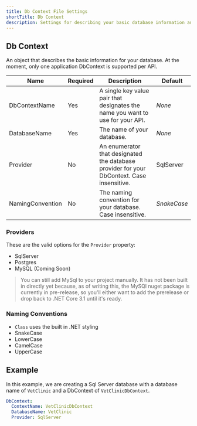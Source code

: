 ```yaml
---
title: Db Context File Settings
shortTitle: Db Context
description: Settings for describing your basic database information and adding a DbContext to your Web API.
---
```


## Db Context 

An object that describes the basic information for your database. At the moment, only one application DbContext is supported per API.

| Name          | Required | Description                                                  | Default   |
| ------------- | -------- | ------------------------------------------------------------ | --------- |
| DbContextName | Yes      | A single key value pair that designates the name you want to use for your API. | *None*    |
| DatabaseName  | Yes      | The name of your database.                                   | *None*    |
| Provider      | No       | An enumerator that designated the database provider for your DbContext. Case insensitive.   | SqlServer |
| NamingConvention  | No      | The naming convention for your database. Case insensitive.                                 | *SnakeCase*    |

### Providers
These are the valid options for the `Provider` property:
- SqlServer
- Postgres
- MySQL (Coming Soon)

> You can still add MySql to your project manually. It has not been built in directly yet because, as of writing this, the MySQl nuget package is 
currently in pre-release, so you'll either want to add the prerelease or drop back to .NET Core 3.1 until it's ready.


### Naming Conventions
- `Class` uses the built in .NET styling
- SnakeCase
- LowerCase
- CamelCase
- UpperCase

## Example
In this example, we are creating a Sql Server database with a database name of `VetClinic` and a DbContext of `VetClinicDbContext`.
```yaml
DbContext:
  ContextName: VetClinicDbContext
  DatabaseName: VetClinic
  Provider: SqlServer
```

